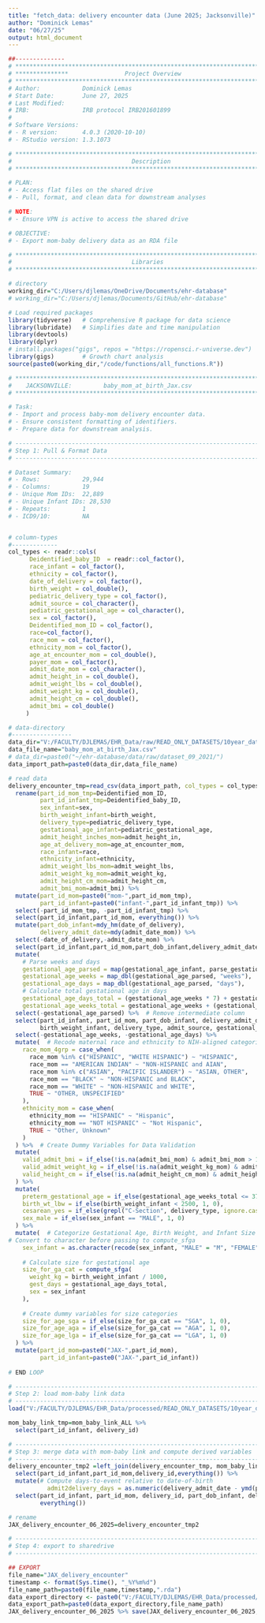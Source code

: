 ```yaml
---
title: "fetch_data: delivery encounter data (June 2025; Jacksonville)"
author: "Dominick Lemas"
date: "06/27/25"
output: html_document
---
```


```r
##-------------- 
# **************************************************************************** #
# ***************                Project Overview             
# **************************************************************************** #
# Author:            Dominick Lemas 
# Start Date:        June 27, 2025
# Last Modified:      
# IRB:               IRB protocol IRB201601899  
#
# Software Versions:
# - R version:       4.0.3 (2020-10-10)
# - RStudio version: 1.3.1073

# ****************************************************************************** #
#                                  Description                                    
# ****************************************************************************** #

# PLAN:
# - Access flat files on the shared drive
# - Pull, format, and clean data for downstream analyses

# NOTE:
# - Ensure VPN is active to access the shared drive

# OBJECTIVE:
# - Export mom-baby delivery data as an RDA file

# ****************************************************************************** #
#                                  Libraries                                      
# ****************************************************************************** #

# directory
working_dir="C:/Users/djlemas/OneDrive/Documents/ehr-database"
# working_dir="C:/Users/djlemas/Documents/GitHub/ehr-database"

# Load required packages
library(tidyverse)   # Comprehensive R package for data science
library(lubridate)   # Simplifies date and time manipulation
library(devtools)
library(dplyr)
# install.packages("gigs", repos = "https://ropensci.r-universe.dev")
library(gigs)        # Growth chart analysis
source(paste0(working_dir,"/code/functions/all_functions.R"))

```

```r

# **************************************************************************** #
#    JACKSONVILLE:         baby_mom_at_birth_Jax.csv                         
# **************************************************************************** #

# Task:
# - Import and process baby-mom delivery encounter data.
# - Ensure consistent formatting of identifiers.
# - Prepare data for downstream analysis.

# ----------------------------------------------------------------------- #
# Step 1: Pull & Format Data
# ----------------------------------------------------------------------- #

# Dataset Summary:
# - Rows:            29,944
# - Columns:         19
# - Unique Mom IDs:  22,889
# - Unique Infant IDs: 28,530
# - Repeats:         1
# - ICD9/10:         NA


# column-types
#-------------
col_types <- readr::cols(
      Deidentified_baby_ID  = readr::col_factor(),
      race_infant = col_factor(),
      ethnicity = col_factor(),
      date_of_delivery = col_factor(),
      birth_weight = col_double(),
      pediatric_delivery_type = col_factor(),
      admit_source = col_character(),
      pediatric_gestational_age = col_character(),
      sex = col_factor(),
      Deidentified_mom_ID = col_factor(),
      race=col_factor(),
      race_mom = col_factor(),
      ethnicity_mom = col_factor(),
      age_at_encounter_mom = col_double(),
      payer_mom = col_factor(),
      admit_date_mom = col_character(),
      admit_height_in = col_double(),
      admit_weight_lbs = col_double(),
      admit_weight_kg = col_double(),
      admit_height_cm = col_double(),
      admit_bmi = col_double()
     )

# data-directory
#-----------------
data_dir="V:/FACULTY/DJLEMAS/EHR_Data/raw/READ_ONLY_DATASETS/10year_data/2025/dataset_04_2025/"
data_file_name="baby_mom_at_birth_Jax.csv"
# data_dir=paste0("~/ehr-database/data/raw/dataset_09_2021/")
data_import_path=paste0(data_dir,data_file_name)

# read data
delivery_encounter_tmp=read_csv(data_import_path, col_types = col_types) %>%
  rename(part_id_mom_tmp=Deidentified_mom_ID,
         part_id_infant_tmp=Deidentified_baby_ID,
         sex_infant=sex,
         birth_weight_infant=birth_weight,
         delivery_type=pediatric_delivery_type,
         gestational_age_infant=pediatric_gestational_age,
         admit_height_inches_mom=admit_height_in,
         age_at_delivery_mom=age_at_encounter_mom,
         race_infant=race,
         ethnicity_infant=ethnicity,
         admit_weight_lbs_mom=admit_weight_lbs,
         admit_weight_kg_mom=admit_weight_kg,
         admit_height_cm_mom=admit_height_cm,
         admit_bmi_mom=admit_bmi) %>%
  mutate(part_id_mom=paste0("mom-",part_id_mom_tmp),
         part_id_infant=paste0("infant-",part_id_infant_tmp)) %>%
  select(-part_id_mom_tmp, -part_id_infant_tmp) %>% 
  select(part_id_infant,part_id_mom, everything()) %>%
  mutate(part_dob_infant=mdy_hm(date_of_delivery),
         delivery_admit_date=mdy(admit_date_mom)) %>%
  select(-date_of_delivery,-admit_date_mom) %>%
  select(part_id_infant,part_id_mom,part_dob_infant,delivery_admit_date,everything()) %>%
  mutate(
    # Parse weeks and days
    gestational_age_parsed = map(gestational_age_infant, parse_gestational_age),
    gestational_age_weeks = map_dbl(gestational_age_parsed, "weeks"),
    gestational_age_days = map_dbl(gestational_age_parsed, "days"),
    # Calculate total gestational age in days
    gestational_age_days_total = (gestational_age_weeks * 7) + gestational_age_days,
    gestational_age_weeks_total = gestational_age_weeks + (gestational_age_days / 7)) %>%
  select(-gestational_age_parsed) %>%  # Remove intermediate column
  select(part_id_infant, part_id_mom, part_dob_infant, delivery_admit_date, race_infant, ethnicity_infant,
         birth_weight_infant, delivery_type, admit_source, gestational_age_infant, gestational_age_weeks_total, gestational_age_days_total, everything()) %>%
  select(-gestational_age_weeks, -gestational_age_days) %>%
  mutate(  # Recode maternal race and ethnicity to NIH-aligned categories
    race_mom_4grp = case_when(
      race_mom %in% c("HISPANIC", "WHITE HISPANIC") ~ "HISPANIC",
      race_mom == "AMERICAN INDIAN" ~ "NON-HISPANIC and AIAN",
      race_mom %in% c("ASIAN", "PACIFIC ISLANDER") ~ "ASIAN, OTHER",
      race_mom == "BLACK" ~ "NON-HISPANIC and BLACK",
      race_mom == "WHITE" ~ "NON-HISPANIC and WHITE",
      TRUE ~ "OTHER, UNSPECIFIED"
    ),
    ethnicity_mom = case_when(
      ethnicity_mom == "HISPANIC" ~ "Hispanic",
      ethnicity_mom == "NOT HISPANIC" ~ "Not Hispanic",
      TRUE ~ "Other, Unknown"
    )
  ) %>%  # Create Dummy Variables for Data Validation
  mutate(
    valid_admit_bmi = if_else(!is.na(admit_bmi_mom) & admit_bmi_mom > 10 & admit_bmi_mom < 80, 1, 0),
    valid_admit_weight_kg = if_else(!is.na(admit_weight_kg_mom) & admit_weight_kg_mom > 40, 1, 0),
    valid_height_cm = if_else(!is.na(admit_height_cm_mom) & admit_height_cm_mom > 93, 1, 0)
  ) %>%
  mutate(
    preterm_gestational_age = if_else(gestational_age_weeks_total <= 37, 1, 0),
    birth_wt_lbw = if_else(birth_weight_infant < 2500, 1, 0),
    cesarean_yes = if_else(grepl("C-Section", delivery_type, ignore.case = TRUE), 1, 0),
    sex_male = if_else(sex_infant == "MALE", 1, 0)
  ) %>%
  mutate(  # Categorize Gestational Age, Birth Weight, and Infant Size
# Convert to character before passing to compute_sfga
    sex_infant = as.character(recode(sex_infant, "MALE" = "M", "FEMALE" = "F")),
    
    # Calculate size for gestational age
    size_for_ga_cat = compute_sfga(
      weight_kg = birth_weight_infant / 1000,
      gest_days = gestational_age_days_total,
      sex = sex_infant
    ),
    
    # Create dummy variables for size categories
    size_for_age_sga = if_else(size_for_ga_cat == "SGA", 1, 0),
    size_for_age_aga = if_else(size_for_ga_cat == "AGA", 1, 0),
    size_for_age_lga = if_else(size_for_ga_cat == "LGA", 1, 0)
  ) %>%
  mutate(part_id_mom=paste0("JAX-",part_id_mom),
         part_id_infant=paste0("JAX-",part_id_infant))
  
# END LOOP

```

```r

# ----------------------------------------------------------------------- #
# Step 2: load mom-baby link data
# ----------------------------------------------------------------------- #
load("V:/FACULTY/DJLEMAS/EHR_Data/processed/READ_ONLY_DATASETS/10year_data/mom_baby_link_ALL_20250418.rda")

mom_baby_link_tmp=mom_baby_link_ALL %>%
  select(part_id_infant, delivery_id)

# ----------------------------------------------------------------------- #
# Step 3: merge data with mom-baby link and compute derived variables
# ----------------------------------------------------------------------- #
delivery_encounter_tmp2 =left_join(delivery_encounter_tmp, mom_baby_link_tmp, by = "part_id_infant") %>%
  select(part_id_infant,part_id_mom,delivery_id,everything()) %>%
  mutate(# Compute days-to-event relative to date-of-birth
           admit2delivery_days = as.numeric(delivery_admit_date - ymd(part_dob_infant))) %>%
  select(part_id_infant, part_id_mom, delivery_id, part_dob_infant, delivery_admit_date,admit2delivery_days,
         everything())

# rename
JAX_delivery_encounter_06_2025=delivery_encounter_tmp2
```

```r
# ----------------------------------------------------------------------- #
# Step 4: export to sharedrive
# ----------------------------------------------------------------------- #

## EXPORT 
file_name="JAX_delivery_encounter"
timestamp <- format(Sys.time(), "_%Y%m%d")
file_name_path=paste0(file_name,timestamp,".rda")
data_export_directory <- paste0("V:/FACULTY/DJLEMAS/EHR_Data/processed/READ_ONLY_DATASETS/10year_data/JAX/")
data_export_path=paste0(data_export_directory,file_name_path)
JAX_delivery_encounter_06_2025 %>% save(JAX_delivery_encounter_06_2025, file=data_export_path)
```

